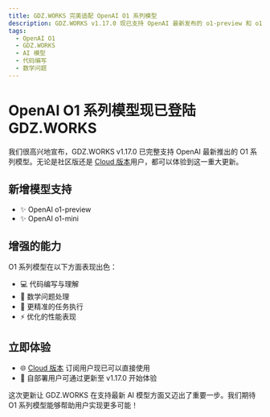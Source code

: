 ```yaml
---
title: GDZ.WORKS 完美适配 OpenAI O1 系列模型
description: GDZ.WORKS v1.17.0 现已支持 OpenAI 最新发布的 o1-preview 和 o1-mini 模型，为用户带来更强大的代码和数学能力。
tags:
  - OpenAI O1
  - GDZ.WORKS
  - AI 模型
  - 代码编写
  - 数学问题
---
```


# OpenAI O1 系列模型现已登陆 GDZ.WORKS

我们很高兴地宣布，GDZ.WORKS v1.17.0 已完整支持 OpenAI 最新推出的 O1 系列模型。无论是社区版还是 [Cloud 版本](https://gdz.works)用户，都可以体验到这一重大更新。

## 新增模型支持

- ✨ OpenAI o1-preview
- ✨ OpenAI o1-mini

## 增强的能力

O1 系列模型在以下方面表现出色：

- 💻 代码编写与理解
- 🔢 数学问题处理
- 🎯 更精准的任务执行
- ⚡️ 优化的性能表现

## 立即体验

- 🌐 [Cloud 版本](https://gdz.works) 订阅用户现已可以直接使用
- 🔧 自部署用户可通过更新至 v1.17.0 开始体验

这次更新让 GDZ.WORKS 在支持最新 AI 模型方面又迈出了重要一步。我们期待 O1 系列模型能够帮助用户实现更多可能！
